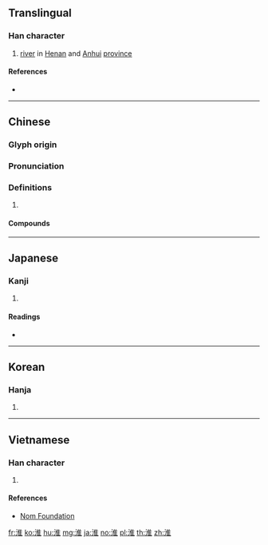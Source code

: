 {{character info/new}}
==Translingual==

===Han character===
{{Han char|rn=85|rad=水|as=08|sn=11|four=30114|canj=EOG,XEOG|ids=⿰氵隹}}

# [[river]] in [[Henan]] and [[Anhui]] [[province]]

====References====
* {{Han ref|kx=0631.140|dkj=17682|dj=1034.030|hdz=31652.050|uh=6DEE|ud=28142|bh=B261|bd=45665}}

----

==Chinese==
{{zh-forms}}

===Glyph origin===
{{Han etym}}

===Pronunciation===
{{zh-pron
|m=huái
|c=waai4
|mn=hoâi
|mc=y
|oc=y
|cat=pn
}}

===Definitions===
{{zh-hanzi}}

# {{rfdef|zh}}

====Compounds====
{{zh-der|兩淮|別風淮雨|江淮|泊秦淮|淮劇|淮北|淮南|淮南子|淮南雞犬|淮夷|淮安縣|淮左|淮枳|淮水|淮河|淮海戲|淮西|淮軍|淮陰侯|淮陰縣|淮陽縣|淮鹽|秦淮河|臥理淮陽|黃淮平原}}

----

==Japanese==

===Kanji===
{{ja-kanji|grade=|rs=水08}}

# {{defn|lang=ja|sort=水08}}

====Readings====
* {{ja-readings|on=[[わい]] (wai), [[かい]] (kai)|kun=[[ひとしくする]] (hitoshikusuru), [[かこむ]] (kakomu)}}

----

==Korean==

===Hanja===
{{ko-hanja|hangeul=회|eumhun=|rv=hoe|mr=hoe|y=hoy}}

# {{defn|lang=ko|sort=水08}}

----

==Vietnamese==

===Han character===
{{vi-readings|rs=水08| hanviet = hoài, choài}}

# {{defn|lang=vi|sort=水08}}

====References====
*[http://nomfoundation.org/common/nom_details.php?codepoint=6dee Nom Foundation]

[[fr:淮]]
[[ko:淮]]
[[hu:淮]]
[[mg:淮]]
[[ja:淮]]
[[no:淮]]
[[pl:淮]]
[[th:淮]]
[[zh:淮]]